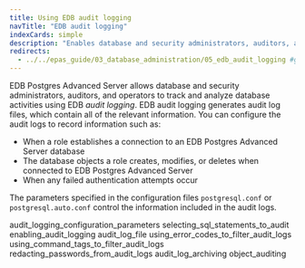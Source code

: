 ```yaml
---
title: Using EDB audit logging
navTitle: "EDB audit logging"
indexCards: simple
description: "Enables database and security administrators, auditors, and operators to track and analyze database activities"
redirects:
  - ../../epas_guide/03_database_administration/05_edb_audit_logging #generated for docs/epas/reorg-role-use-case-mode
---
```


<div id="edb_audit_logging" class="registered_link"></div>

EDB Postgres Advanced Server allows database and security administrators, auditors, and operators to track and analyze database activities using EDB *audit logging*. EDB audit logging generates audit log files, which contain all of the relevant information. You can configure the audit logs to record information such as:

-   When a role establishes a connection to an EDB Postgres Advanced Server database
-   The database objects a role creates, modifies, or deletes when connected to EDB Postgres Advanced Server
-   When any failed authentication attempts occur

The parameters specified in the configuration files `postgresql.conf` or `postgresql.auto.conf` control the information included in the audit logs.

<div class="toctree" maxdepth="3">

audit_logging_configuration_parameters selecting_sql_statements_to_audit enabling_audit_logging audit_log_file using_error_codes_to_filter_audit_logs using_command_tags_to_filter_audit_logs redacting_passwords_from_audit_logs audit_log_archiving object_auditing

</div>
